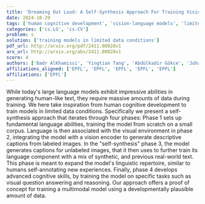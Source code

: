 ```yaml
---
title: 'Dreaming Out Loud: A Self-Synthesis Approach For Training Vision-Language Models With Developmentally Plausible Data'
date: 2024-10-29
tags: ['human cognitive development', 'vision-language models', 'limited data conditions', 'cognitive skills', 'self-synthesis approach', 'large language models', 'descriptive captions', 'visual question answering']
categories: ['cs.LG', 'cs.CV']
problem: s
solution: ['training models in limited data conditions']
pdf_url: http://arxiv.org/pdf/2411.00828v1
arx_url: http://arxiv.org/abs/2411.00828v1
score: 4
authors: ['Badr AlKhamissi', 'Yingtian Tang', 'Abdülkadir Gökce', 'Johannes Mehrer', 'Martin Schrimpf']
affiliations_aligned: ['EPFL', 'EPFL', 'EPFL', 'EPFL', 'EPFL']
affiliations: ['EPFL']
---
```



While today's large language models exhibit impressive abilities in generating human-like text, they require massive amounts of data during training. We here take inspiration from human cognitive development to train models in limited data conditions. Specifically we present a self-synthesis approach that iterates through four phases: Phase 1 sets up fundamental language abilities, training the model from scratch on a small corpus. Language is then associated with the visual environment in phase 2, integrating the model with a vision encoder to generate descriptive captions from labeled images. In the "self-synthesis" phase 3, the model generates captions for unlabeled images, that it then uses to further train its language component with a mix of synthetic, and previous real-world text. This phase is meant to expand the model's linguistic repertoire, similar to humans self-annotating new experiences. Finally, phase 4 develops advanced cognitive skills, by training the model on specific tasks such as visual question answering and reasoning. Our approach offers a proof of concept for training a multimodal model using a developmentally plausible amount of data.